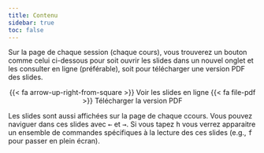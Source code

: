 ```yaml
---
title: Contenu
sidebar: true
toc: false
---
```


Sur la page de chaque session (chaque cours), vous trouverez un bouton comme celui ci-dessous pour soit ouvrir les slides dans un nouvel onglet et les consulter en ligne (préférable), soit pour télécharger une version PDF des slides.

<p class="buttons" style="text-align:center;"><span class="btn btn-danger">{{< fa arrow-up-right-from-square >}} Voir les slides en ligne </span> <span class="btn btn-danger">{{< fa file-pdf >}} Télécharger la version PDF </span></p>

Les slides sont aussi affichées sur la page de chaque ccours. Vous pouvez naviguer dans ces slides avec <kbd>←</kbd> et <kbd>→</kbd>. Si vous tapez <kbd>h</kbd> vous verrez apparaitre un ensemble de commandes spécifiques à la lecture des ces slides (e.g., <kbd>f</kbd> pour passer en plein écran).
